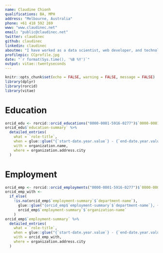 ```yaml
---
name: Claudine Chionh
qualifications: BA, MPH
address: "Melbourne, Australia"
phone: +61 418 592 269
www: "www.claudinec.net"
email: "public@claudinec.net"
twitter: claudinec
github: claudinec
linkedin: claudinec
aboutme: "I have worked as a data scientist, web developer, and technology consultant in research institutions and progressive organisations in Australia."
profilepic: CCprofile.jpg
date: "`r format(Sys.time(), '%B %Y')`"
output: vitae::twentyseconds
---
```


```r
knitr::opts_chunk$set(echo = FALSE, warning = FALSE, message = FALSE)
library(dplyr)
library(rorcid)
library(vitae)
```

# Education

```r
orcid_edu <- rorcid::orcid_educations("0000-0001-5916-0277")$`0000-0001-5916-0277`
orcid_edu$`education-summary` %>%
  detailed_entries(
    what = `role-title`,
    when = glue::glue("{`start-date.year.value`} - {`end-date.year.value`}"),
    with = organization.name,
    where = organization.address.city
  )
```

# Employment

```r
orcid_emp <- rorcid::orcid_employments("0000-0001-5916-0277")$`0000-0001-5916-0277`
orcid_emp_with <-
  if_else(
    !is.na(orcid_emp$`employment-summary`$`department-name`),
      glue::glue("{orcid_emp$`employment-summary`$`department-name`}, {orcid_emp$`employment-summary`$`organization.name`}"),
      orcid_emp$`employment-summary`$`organization-name`
    )
orcid_emp$`employment-summary` %>%
  detailed_entries(
    what = `role-title`,
    when = glue::glue("{`start-date.year.value`} - {`end-date.year.value`}"),
    with = orcid_emp_with,
    where = organization.address.city
  )
```
